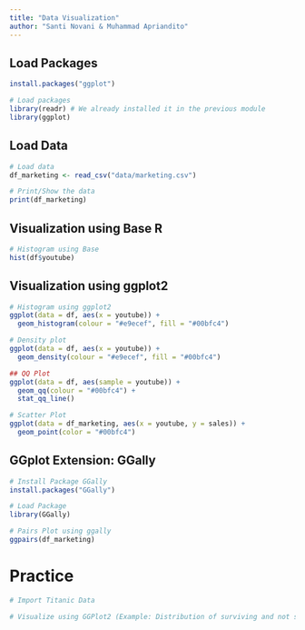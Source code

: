 ```yaml
---
title: "Data Visualization"
author: "Santi Novani & Muhammad Apriandito"
---
```


## Load Packages
```r
install.packages("ggplot")
```

```r
# Load packages
library(readr) # We already installed it in the previous module
library(ggplot)
```

## Load Data
```r
# Load data
df_marketing <- read_csv("data/marketing.csv")
```

```r
# Print/Show the data
print(df_marketing)
```

## Visualization using Base R
```r
# Histogram using Base
hist(df$youtube)
```

## Visualization using ggplot2
```r
# Histogram using ggplot2
ggplot(data = df, aes(x = youtube)) +
  geom_histogram(colour = "#e9ecef", fill = "#00bfc4")
```

```r
# Density plot
ggplot(data = df, aes(x = youtube)) +
  geom_density(colour = "#e9ecef", fill = "#00bfc4")
```

```r
## QQ Plot
ggplot(data = df, aes(sample = youtube)) +
  geom_qq(colour = "#00bfc4") +
  stat_qq_line()
```

```r
# Scatter Plot
ggplot(data = df_marketing, aes(x = youtube, y = sales)) +
  geom_point(color = "#00bfc4")
```

## GGplot Extension: GGally
```r
# Install Package GGally
install.packages("GGally")
```

```r
# Load Package
library(GGally)
```

```r
# Pairs Plot using ggally
ggpairs(df_marketing)
```

# Practice

```r
# Import Titanic Data

```

```r
# Visualize using GGPlot2 (Example: Distribution of surviving and not surviving passengers)

```


